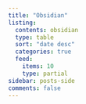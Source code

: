 ```yaml
---
title: "Obsidian"
listing:
  contents: obsidian
  type: table
  sort: "date desc"
  categories: true
  feed:
    items: 10
    type: partial
sidebar: posts-side
comments: false
---
```


